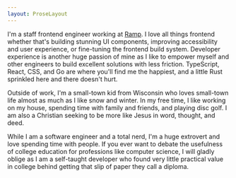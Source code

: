 ```yaml
---
layout: ProseLayout
---
```


I'm a staff frontend engineer working at [Ramp](https://ramp.com). I love
all things frontend whether that's building stunning UI components,
improving accessibility and user experience, or fine-tuning the frontend
build system. Developer experience is another huge passion of mine as I
like to empower myself and other engineers to build excellent solutions
with less friction. TypeScript, React, CSS, and Go are where you'll find me
the happiest, and a little Rust sprinkled here and there doesn't hurt.

Outside of work, I'm a small-town kid from Wisconsin who loves small-town
life almost as much as I like snow and winter. In my free time, I like
working on my house, spending time with family and friends, and playing
disc golf. I am also a Christian seeking to be more like Jesus in word,
thought, and deed.

While I am a software engineer and a total nerd, I'm a huge extrovert and
love spending time with people. If you ever want to debate the usefulness
of college education for professions like computer science, I will gladly
oblige as I am a self-taught developer who found very little practical
value in college behind getting that slip of paper they call a diploma.
